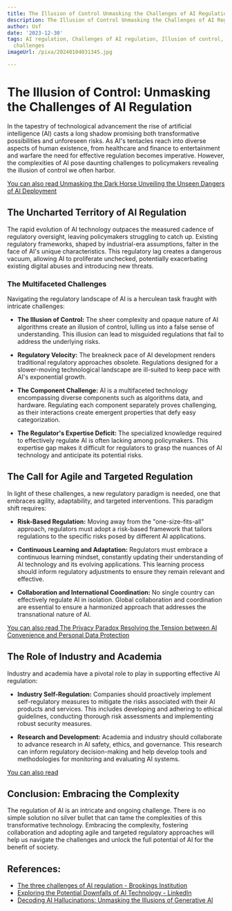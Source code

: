 ```yaml
---
title: The Illusion of Control Unmasking the Challenges of AI Regulation
description: The Illusion of Control Unmasking the Challenges of AI Regulation
author: Usf
date: '2023-12-30'
tags: AI regulation, Challenges of AI regulation, Illusion of control, Unmasking the
  challenges
imageUrl: /pixa/20240104031345.jpg

---
```

# The Illusion of Control: Unmasking the Challenges of AI Regulation

In the tapestry of technological  advancement the rise of artificial intelligence (AI) casts a long shadow promising both transformative  possibilities and unforeseen risks. As AI's tentacles reach into diverse aspects of human existence, from healthcare and finance to entertainment  and warfare the need for effective regulation becomes imperative. However, the  complexities of AI pose daunting challenges to policymakers revealing the illusion of control we often harbor.

[You  can also read Unmasking the  Dark Horse Unveiling the Unseen  Dangers of AI Deployment](Unmasking%20the%20Dark%20Horse%20Unveiling%20the%20Unseen%20Dangers%20of%20AI%20Deployment)


## The Uncharted Territory of AI Regulation

The rapid evolution of AI technology outpaces the measured cadence of regulatory oversight, leaving  policymakers struggling to catch up. Existing regulatory frameworks, shaped by industrial-era assumptions, falter in the face of AI's unique  characteristics. This  regulatory lag creates a dangerous vacuum, allowing AI to proliferate unchecked, potentially exacerbating existing digital abuses and introducing new threats.

### The  Multifaceted Challenges

Navigating the regulatory landscape of AI is a herculean task  fraught with intricate challenges:

* **The Illusion of Control:** The sheer complexity and opaque nature of AI algorithms  create an illusion of control, lulling us into a false sense of understanding. This illusion  can  lead to misguided regulations that fail to address the underlying risks.

* **Regulatory  Velocity:** The breakneck  pace of AI  development renders traditional regulatory  approaches obsolete. Regulations designed for  a slower-moving technological landscape are ill-suited to keep pace with AI's exponential growth.

* **The Component Challenge:** AI is a multifaceted technology encompassing diverse components such as algorithms data, and hardware. Regulating each component separately  proves challenging, as their interactions create emergent properties that defy  easy  categorization.

* **The Regulator's Expertise Deficit:** The specialized  knowledge required to effectively regulate AI is often lacking among policymakers. This expertise gap makes it difficult for regulators  to grasp the nuances of AI technology and anticipate its potential risks.

## The Call for Agile and Targeted  Regulation

In light of  these  challenges, a new regulatory paradigm  is needed, one  that embraces agility, adaptability, and targeted interventions. This paradigm shift requires:

* **Risk-Based Regulation:**  Moving away from the "one-size-fits-all" approach, regulators must adopt a risk-based framework that tailors regulations to the specific risks posed by different AI applications.

* **Continuous Learning and Adaptation:** Regulators must embrace  a continuous learning mindset,  constantly updating their  understanding of AI technology and its evolving applications. This learning process should  inform regulatory adjustments to ensure they remain relevant and effective.

* **Collaboration  and International Coordination:** No single country can effectively regulate AI  in isolation. Global collaboration and coordination are essential to ensure a harmonized approach that  addresses the transnational nature  of AI.

[You can also  read The Privacy Paradox Resolving  the Tension between AI Convenience and Personal Data  Protection](The%20Privacy%20Paradox%20Resolving%20the%20Tension%20between%20AI%20Convenience%20and%20Personal%20Data%20Protection)


## The Role of Industry and Academia

Industry and academia have a pivotal role to play in supporting effective AI regulation:

* **Industry Self-Regulation:** Companies should proactively implement self-regulatory measures to mitigate the risks associated with their AI products and  services. This includes developing and adhering to ethical guidelines, conducting thorough risk assessments and implementing robust security measures.

* **Research and Development:** Academia  and industry  should collaborate to  advance research  in AI safety, ethics,  and governance.  This research can inform regulatory decision-making and help develop tools and methodologies for monitoring and  evaluating AI systems.

[You can also read  ]()


## Conclusion: Embracing the Complexity

The regulation  of AI is an intricate and ongoing challenge. There  is  no simple solution no silver bullet that can tame the complexities of this transformative  technology. Embracing the  complexity, fostering collaboration and adopting agile and targeted regulatory approaches will help us  navigate the challenges and unlock the full potential of  AI for  the benefit of society.

## References:
- [The three challenges of AI regulation - Brookings Institution](https://www.brookings.edu/articles/the-three-challenges-of-ai-regulation/)
- [Exploring the Potential Downfalls of AI Technology - LinkedIn](https://www.linkedin.com/pulse/exploring-potential-downfalls-ai-technology-prof-ahmed-banafa-rt9ec?trk=article-ssr-frontend-pulse_more-articles_related-content-card)
- [Decoding AI Hallucinations: Unmasking the Illusions of Generative AI](https://insights.axtria.com/blog/decoding-ai-hallucinations-unmasking-the-illusions-of-generative-ai)
